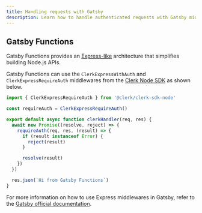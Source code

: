 ```yaml
---
title: Handling requests with Gatsby
description: Learn how to handle authenticated requests with Gatsby middleware using Clerk.
---
```


## Gatsby Functions

Gatsby Functions provides an [Express-like](https://expressjs.com/) architecture that simplifies building Node.js APIs.

Gatsby Functions can use the `ClerkExpressWithAuth` and `ClerkExpressRequireAuth` middlewares from the [Clerk Node SDK](/docs/backend-requests/handling/nodejs) as shown below.

```js {{ filename: 'src/api/clerk.js' }}
import { ClerkExpressRequireAuth } from '@clerk/clerk-sdk-node'

const requireAuth = ClerkExpressRequireAuth()

export default async function clerkHandler(req, res) {
  await new Promise((resolve, reject) => {
    requireAuth(req, res, (result) => {
      if (result instanceof Error) {
        reject(result)
      }

      resolve(result)
    })
  })

  res.json(`Hi from Gatsby Functions`)
}
```

For more information on how to use Express middlewares in Gatsby, refer to the [Gatsby official documentation](https://www.gatsbyjs.com/docs/reference/functions/middleware-and-helpers/#custom-middleware).
